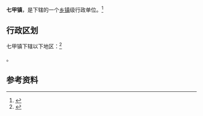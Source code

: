 {{中国乡级行政区|37/06/81/107/000}}

'''七甲镇'''，是{{PRC admin/fullname|37/06/81/107/000|3}}下辖的一个[[乡镇|乡镇]]级行政单位。<ref>{{PRC admin/ref sgc|{{PRC admin/parent|37/06/81/107/000}}}}</ref>

== 行政区划 ==

七甲镇下辖以下地区：<ref>{{PRC admin/ref sgc|37/06/81/107/000}}</ref>

{{PRC admin/children|37/06/81/107/000}}。

== 参考资料 ==

{{reflist}}

{{行政区划小作品}}
{{PRC admin/navcat|37/06/81/107/000}}